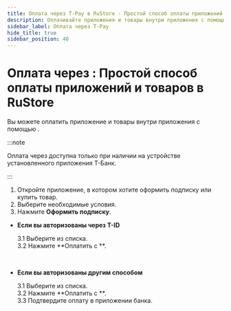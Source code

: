 ```yaml
---
title: Оплата через T-Pay в RuStore - Простой способ оплаты приложений и товаров
description: Оплачивайте приложения и товары внутри приложения с помощью T-Pay в RuStore. Подтверждайте оплату удобно через приложение T-Банк. Узнайте, как оформить подписку или купить товар с T-Pay.
sidebar_label: Оплата через T-Pay
hide_title: true
sidebar_position: 40
---
```


# Оплата через : Простой способ оплаты приложений и товаров в RuStore

Вы можете оплатить приложение и товары внутри приложения с помощью .

:::note

Оплата через  доступна только при наличии на устройстве установленного приложения T-Банк.

:::

1. Откройте приложение, в котором хотите оформить подписку или купить товар.
1. Выберите необходимые условия.
1. Нажмите **Оформить подписку**.

  * **Если вы авторизованы через T-ID**

    3.1 Выберите  из списка.<br />
    3.2 Нажмите **Оплатить с **.


  
&nbsp;
  

  * **Если вы авторизованы другим способом**

    3.1 Выберите  из списка.<br />
    3.2 Нажмите **Оплатить с **.<br />
    3.3 Подтвердите оплату в приложении банка.


&nbsp;

&nbsp;
